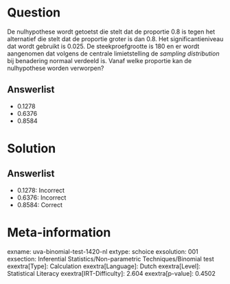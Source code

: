 Question
========

De nulhypothese wordt getoetst die stelt dat de proportie 0.8 is tegen
het alternatief die stelt dat de proportie groter is dan 0.8. Het
significantieniveau dat wordt gebruikt is 0.025. De steekproefgrootte is
180 en er wordt aangenomen dat volgens de centrale limietstelling de *sampling distribution* bij benadering normaal verdeeld is. Vanaf welke
proportie kan de nulhypothese worden verworpen?

Answerlist
----------

* 0.1278
* 0.6376
* 0.8584

Solution
========

Answerlist
----------

* 0.1278: Incorrect
* 0.6376: Incorrect
* 0.8584: Correct

Meta-information
================
exname: uva-binomial-test-1420-nl
extype: schoice
exsolution: 001
exsection: Inferential Statistics/Non-parametric Techniques/Binomial test
exextra[Type]: Calculation
exextra[Language]: Dutch
exextra[Level]: Statistical Literacy
exextra[IRT-Difficulty]: 2.604
exextra[p-value]: 0.4502
